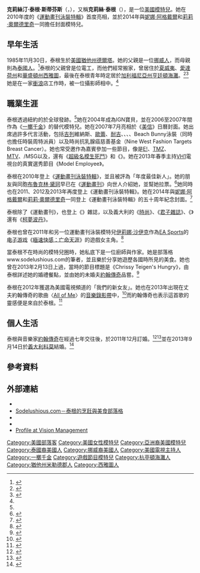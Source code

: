 {{TA
| G1 = PP
| G2 = Movies
| G3 = TV
| G4 = 地名|zh-cn: 克莉丝;zh-tw: 克莉絲;zh-hk:姬絲甸;
}}{{Infobox model
| image         = Christine Teigen 2012 Shankbone.JPG
| image_size = 250px
| caption       = 泰根於2012年[[好孕大作戰|好孕大作戰]]電影首映會
| name          = 克莉絲·泰根
| birth_name    = Christine Diane Teigen
| birth_date    = {{birth date and age|1985|11|30|mf=yes}}
| birth_place   = {{USA}}[[猶他州|猶他州]][[德爾塔_(猶他州)|德爾塔]]
| height        = {{height|ft=5|in=8.5}}<ref name="IMG">{{en}}{{cite web |url=http://imgmodels.com/details.aspx?navbtn=1&cityID=1&modelid=505302&pic=001.jpg&subid=1767&mainsubid=1767&catID=1&indx=2# |title=CHRISTINE TEIGEN |work=imgmodels.com |publisher=IMG MODEL |accessdate=2014-05-12 |deadurl=yes |archiveurl=https://web.archive.org/web/20140304190601/http://imgmodels.com/details.aspx?navbtn=1&cityID=1&modelid=505302&pic=001.jpg&subid=1767&mainsubid=1767&catID=1&indx=2 |archivedate=2014-03-04 }}</ref>
| haircolor     = 褐色<ref name="IMG"/>
| eyecolor      = 褐色<ref name="IMG"/>
| measurements  = 34-25-35 （86-64-89公分）<ref name="IMG"/>
| shoe_size     =7.5 US<ref name="IMG"/>
| weight        =
| yearsactive   = 2006年至今
| website      =
| spouse       = {{marriage|[[約翰傳奇|約翰傳奇]]|2013}}
| children = 2
}}

'''克莉絲汀·泰根·斯蒂芬斯'''（{{lang-en|Christine Teigen Stephens}}，{{bd|1985年|11月30日}}），又稱'''克莉絲·泰根'''（{{lang-en|Chrissy Teigen}}），是一位[[美國|美國]][[模特兒|模特兒]]。她在2010年度的《[[運動畫刊泳裝特輯|運動畫刊泳裝特輯]]》首度亮相，並於2014年與[[妮娜·阿格戴爾|妮娜·阿格戴爾]]和[[莉莉·奧爾德里奇|莉莉·奧爾德里奇]]一同擔任封面模特兒。

==早年生活==
1985年11月30日，泰根生於[[美國|美國]][[猶他州|猶他州]][[德爾塔_(猶他州)|德爾塔]]。她的父親是一位[[挪威人|挪威人]]，而母親則為[[泰國人|泰國人]]。<ref>{{en}}{{cite web|last=Green|first=Treye|title=Who Is Chrissy Teigen? Meet John Legend's Supermodel Wife|url=http://www.ibtimes.com/who-chrissy-teigen-meet-john-legends-supermodel-wife-1405894|publisher=ibtimes.com|date=September 14, 2013|accessdate=2014-05-12|archive-date=2014-03-08|archive-url=https://web.archive.org/web/20140308083536/http://www.ibtimes.com/who-chrissy-teigen-meet-john-legends-supermodel-wife-1405894|dead-url=no}}</ref>泰根的父親曾是位電工，而他們經常搬家，曾居住於[[夏威夷|夏威夷]]、[[愛達荷州|愛達荷州]]和[[華盛頓州|華盛頓州]][[西雅圖|西雅圖]]，最後在泰根青年時定居於[[加利福尼亞州|加利福尼亞州]][[亨廷頓海灘|亨廷頓海灘]]。<ref name=vegas>{{en}}{{cite web|last=Arcella|first=Lisa|title=Chrissy Teigen Talks John Legend, Modeling & More|url=http://vegasmagazine.com/personalities/articles/chrissy-teigen-talk-john-legend-modeling-and-more|publisher=vegasmagazine.com|access-date=2014-05-12|archive-url=https://web.archive.org/web/20140308083803/http://vegasmagazine.com/personalities/articles/chrissy-teigen-talk-john-legend-modeling-and-more|archive-date=2014-03-08|dead-url=yes}}</ref><ref>{{en}}{{cite web |last=Gage |first=Eleni |title=Chrissy Teigen Gives Us Fever |url=http://oceandrive.com/personalities/articles/chrissy-teigen-gives-us-fever |publisher=oceandrive.com |deadurl=yes |archiveurl=https://web.archive.org/web/20141006092404/http://oceandrive.com/personalities/articles/chrissy-teigen-gives-us-fever |archivedate=2014-10-06 |accessdate=2014-05-12 }}</ref>她是在一家[[衝浪|衝浪]]店工作時，被一位攝影師相中。<ref name=vegas/>

==職業生涯==
泰根透過紐約的{{link-en|IMG模特兒經紀公司|IMG Models}}於全球發跡。<ref name="IMG"/>她在2004年成為IGN寶貝，並在2006至2007年間作為《[[一擲千金_(電視節目)|一擲千金]]》的替代模特兒。她在2007年7月亮相於《[[美信|美信]]》日曆封面。她出席過許多代言活動，包括[[吉列公司|吉列]]維納斯、[[歐蕾|歐蕾]]、[[耐吉|耐吉]]、{{link-en|骷顱頭耳機|Skullcandy}}、{{link-en|搖滾和平|Rock and Republic}}、{{link-en|Billabong|Billabong (clothing)}}、Beach Bunny泳裝（同時也擔任時裝周特派員）以及{{link-en|玖熙|Nine West}}時尚抗乳腺癌慈善基金（Nine West Fashion Targets Breast Cancer）。她也常受邀作為嘉賓參加一些節目，像是[[E!|E!]]、[[TMZ|TMZ]]、[[MTV|MTV]]、{{link-en|Fuse (美國電視頻道)|Fuse (TV channel)|FUSE}}/MSG以及{{link-en|Extra (美國電視節目)|Extra (TV program)|Extra}}，還有《[[超級名模生死鬥|超級名模生死鬥]]》和《{{link-en|Watch What Happens: Live|Watch What Happens: Live}}》。她在2013年春季主持[[VH1|VH1]]電視台的真實選秀節目《Model Employee》。

泰根在2010年登上《[[運動畫刊泳裝特輯|運動畫刊泳裝特輯]]》，並且被評為「年度最佳新人」。她的朋友與同胞[[布魯克林·黛珂|布魯克林·黛珂]]早已在《[[運動畫刊|運動畫刊]]》向世人介紹她，並幫她拉票。<ref>{{en}}{{cite web |url=https://www.youtube.com/watch?v=7rgA-S_etVw&feature=fvsr |title=Sports Illustrated Swimsuits Revealed. Retrieved on 2009-02-14 |publisher=Youtube.com |date=2010-02-09 |accessdate=2013-05-30 |archive-date=2014-05-23 |archive-url=https://web.archive.org/web/20140523052024/https://www.youtube.com/watch?v=7rgA-S_etVw&feature=fvsr |dead-url=no }}</ref>她同時也在2011、2012及2013年再度登上《運動畫刊泳裝特輯》。她在2014年與[[妮娜·阿格戴爾|妮娜·阿格戴爾]]和[[莉莉·奧爾德里奇|莉莉·奧爾德里奇]]一同登上《運動畫刊泳裝特輯》的五十周年紀念封面。<ref name=Ward>{{en}}{{cite web|last=Ward|first=MIchelle|title=Lily Aldridge, Chrissy Teigen & Nina Agdal Grace Sports Illustrated's 50th Anniversary Swimsuit Issue!|url=http://www.people.com/people/article/0,,20787015,00.html|work=People.com|accessdate=14 February 2014|archive-date=2016-03-03|archive-url=https://web.archive.org/web/20160303213655/http://www.people.com/people/article/0,,20787015,00.html|dead-url=no}}</ref>

泰根除了《運動畫刊》，也登上《{{link-en|Ocean Drive (雜誌)|Ocean Drive (magazine)|Ocean Drive}}》雜誌，以及義大利的《[[時尚_(雜誌)|時尚]]》、《[[君子雜誌|君子雜誌]]》、《{{link-en|Glamour (雜誌)|Glamour (magazine)|Glamour}}》還有《[[柯夢波丹|柯夢波丹]]》。

泰根也曾在2011年和另一位運動畫刊泳裝模特兒[[伊莉娜·沙伊克|伊莉娜·沙伊克]]作為[[EA_Sports|EA Sports]]的[[电子游戏|电子游戏]]《[[極速快感：亡命天涯|極速快感：亡命天涯]]》的遊戲女主角。<ref>{{en}}{{cite web |url=https://www.youtube.com/watch?v=CqQSV9iMOXg |title=Need for Speed The Run Sports Illustrated Teaser Trailer |work=youtube.com |publisher=[[YouTube|YouTube]] |date=2011-09-26 |accessdate=2014-05-13 |archive-date=2020-07-05 |archive-url=https://web.archive.org/web/20200705041840/https://www.youtube.com/watch?v=CqQSV9iMOXg |dead-url=no }}</ref>

當泰根不在時尚的模特兒圈時，她私底下是一位廚師與作家。她是部落格www.sodelushious.com的筆者，並且樂於分享她遊歷各國時所見的美食。她也曾在2013年2月13日上過{{link-en|烹飪頻道 (美國電視頻道)|Cooking Channel|}}，當時的節目標題是《Chrissy Teigen's Hungry》，由泰根詳述她的婚禮餐點，並由她的未婚夫[[約翰傳奇|約翰傳奇]]品嘗。<ref>{{en}}{{cite web |url=http://blog.cookingchanneltv.com/2013/01/31/chrissy-teigen-hungry/ |title=Chrissy Teigen on Romantic Cooking, Eating Whatever You Want and More |work=blog.cookingchanneltv.com |publisher=Cooking Channel |date=2013-01-31 |deadurl=yes |archiveurl=https://web.archive.org/web/20130202053818/http://blog.cookingchanneltv.com/2013/01/31/chrissy-teigen-hungry/ |archivedate=2013-02-02 |accessdate=2014-05-13 }}</ref>

泰根在2012年獲選為美國電視頻道{{link-en|Spike (美國電視頻道)|Spike (TV network)|Spike TV}}的「我們的新女友」。她也在2013年出現在丈夫約翰傳奇的歌曲〈[[All_of_Me|All of Me]]〉的[[音樂錄影帶|音樂錄影帶]]中，<ref>{{en}}{{cite web |url=https://www.youtube.com/watch?v=450p7goxZqg&feature=kp |title=John Legend - All of Me |work=youtube.com |publisher=[[YouTube|YouTube]] |date=2013-10-02 |accessdate=2014-05-13 |archive-date=2018-07-27 |archive-url=https://web.archive.org/web/20180727193026/https://www.youtube.com/watch?v=450p7goxZqg&feature=kp |dead-url=no }}</ref>而約翰傳奇也表示這首歌的靈感便是來自於泰根。<ref>{{en}}{{cite web |url=http://www.rap-up.com/2013/08/06/new-music-john-legend-all-of-me/ |title=NEW MUSIC: JOHN LEGEND – 'ALL OF ME' |work=rap-up.com |publisher=Rap-Up |accessdate=2014-05-13 |archive-date=2013-10-21 |archive-url=https://web.archive.org/web/20131021231520/http://www.rap-up.com/2013/08/06/new-music-john-legend-all-of-me/ |dead-url=no }}</ref>

==個人生活==
泰根與音樂家[[約翰傳奇|約翰傳奇]]在經過七年交往後，於2011年12月訂婚。<ref>{{en}}{{cite news|url=http://www.people.com/people/article/0,,20556787,00.html|title=John Legend Is Engaged|date=December 27, 2011|accessdate=September 14, 2013|work=People|first=Stephen M.|last=Silverman|archive-date=2018-09-16|archive-url=https://web.archive.org/web/20180916093139/https://people.com/people/article/0,,20556787,00.html|dead-url=no}}</ref><ref>{{en}}{{cite news|url=http://www.usmagazine.com/celebrity-news/news/chrissy-teigen-john-legend-planning-september-wedding-in-lake-como-italy--2013247|title=Chrissy Teigen, John Legend Planning September Wedding in Lake Como, Italy|date=July 24, 2013|accessdate=September 14, 2013|work=Us Weekly|first=Brittany|last=Galla|archive-date=2013-09-06|archive-url=https://web.archive.org/web/20130906030219/http://www.usmagazine.com/celebrity-news/news/chrissy-teigen-john-legend-planning-september-wedding-in-lake-como-italy--2013247|dead-url=no}}</ref>並在2013年9月14日於[[義大利|義大利]][[科莫|科莫]]結婚。<ref>{{en}}{{cite news|url=http://www.usmagazine.com/celebrity-news/news/john-legend-chrissy-teigen-marry-in-italy-2013149|title=John Legend, Chrissy Teigen Marry in Italy -- See Her Wedding Dress!|date=September 14, 2013|accessdate=September 14, 2013|work=Us Weekly|first=Stephanie|last=Webber|archive-date=2014-06-04|archive-url=https://web.archive.org/web/20140604091911/http://www.usmagazine.com/celebrity-news/news/john-legend-chrissy-teigen-marry-in-italy-2013149|dead-url=no}}</ref>

==參考資料==
{{reflist}}
==外部連結==
{{commons category|Christine Teigen}}
* {{twitter|chrissyteigen|克莉絲·泰根（chrissyteigen）}}
* [http://sodelushious.com/ Sodelushious.com－泰根的烹飪與美食部落格] {{Wayback|url=http://sodelushious.com/ |date=20201108131603 }}
* {{fashionmodel|id=Christine_Teigen}}
* {{IMDb name|4178979}}
* [https://web.archive.org/web/20120208100201/http://www.modelwire.com/webCS/portfolios/LinkedPortfolioView.aspx?tpl=2x1STbtn&pflID=682eb1fe-645a-4155-9ec2-3f3ecb8ec896 Profile at Vision Management]


{{SISwimsuitCoverModels}}
{{authority control}}
{{DEFAULTSORT: Teigen, Chrissy}}
[[Category:美國部落客|Category:美國部落客]]
[[Category:美國女性模特兒|Category:美國女性模特兒]]
[[Category:亞洲裔美國模特兒|Category:亞洲裔美國模特兒]]
[[Category:泰國裔美國人|Category:泰國裔美國人]]
[[Category:挪威裔美國人|Category:挪威裔美國人]]
[[Category:美國電視主持人|Category:美國電視主持人]]
[[Category:一擲千金|Category:一擲千金]]
[[Category:遊戲節目模特兒|Category:遊戲節目模特兒]]
[[Category:杭亭頓海灘人|Category:杭亭頓海灘人]]
[[Category:猶他州米勒德郡人|Category:猶他州米勒德郡人]]
[[Category:西雅圖人|Category:西雅圖人]]